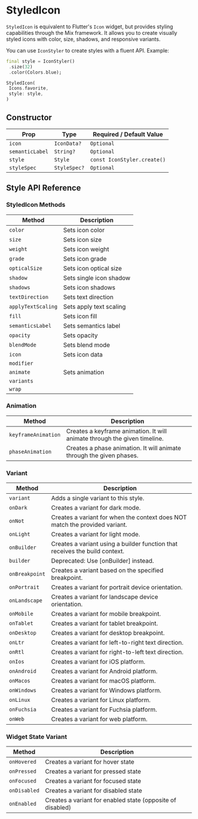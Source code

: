 # StyledIcon

`StyledIcon` is equivalent to Flutter's `Icon` widget, but provides styling capabilities through the Mix framework.
It allows you to create visually styled icons with color, size, shadows, and responsive variants.

You can use `IconStyler` to create styles with a fluent API. Example:

```dart
final style = IconStyler()
 .size(32)
 .color(Colors.blue);

StyledIcon(
 Icons.favorite,
 style: style,
)
```

## Constructor

| Prop  | Type         | Required / Default Value                |
|-------|--------------|------------------------------------------|
| `icon` | `IconData?` | `Optional` |
| `semanticLabel` | `String?` | `Optional` |
| `style` | `Style` | `const IconStyler.create()` |
| `styleSpec` | `StyleSpec?` | `Optional` |

## Style API Reference

### StyledIcon Methods

| Method | Description |
|--------|-------------|
| `color` | Sets icon color |
| `size` | Sets icon size |
| `weight` | Sets icon weight |
| `grade` | Sets icon grade |
| `opticalSize` | Sets icon optical size |
| `shadow` | Sets single icon shadow |
| `shadows` | Sets icon shadows |
| `textDirection` | Sets text direction |
| `applyTextScaling` | Sets apply text scaling |
| `fill` | Sets icon fill |
| `semanticsLabel` | Sets semantics label |
| `opacity` | Sets opacity |
| `blendMode` | Sets blend mode |
| `icon` | Sets icon data |
| `modifier` |  |
| `animate` | Sets animation |
| `variants` |  |
| `wrap` |  |

### Animation

| Method | Description |
|--------|-------------|
| `keyframeAnimation` | Creates a keyframe animation. It will animate through the given timeline. |
| `phaseAnimation` | Creates a phase animation. It will animate through the given phases. |

### Variant

| Method | Description |
|--------|-------------|
| `variant` | Adds a single variant to this style. |
| `onDark` | Creates a variant for dark mode. |
| `onNot` | Creates a variant for when the context does NOT match the provided variant. |
| `onLight` | Creates a variant for light mode. |
| `onBuilder` | Creates a variant using a builder function that receives the build context. |
| `builder` | Deprecated: Use [onBuilder] instead. |
| `onBreakpoint` | Creates a variant based on the specified breakpoint. |
| `onPortrait` | Creates a variant for portrait device orientation. |
| `onLandscape` | Creates a variant for landscape device orientation. |
| `onMobile` | Creates a variant for mobile breakpoint. |
| `onTablet` | Creates a variant for tablet breakpoint. |
| `onDesktop` | Creates a variant for desktop breakpoint. |
| `onLtr` | Creates a variant for left-to-right text direction. |
| `onRtl` | Creates a variant for right-to-left text direction. |
| `onIos` | Creates a variant for iOS platform. |
| `onAndroid` | Creates a variant for Android platform. |
| `onMacos` | Creates a variant for macOS platform. |
| `onWindows` | Creates a variant for Windows platform. |
| `onLinux` | Creates a variant for Linux platform. |
| `onFuchsia` | Creates a variant for Fuchsia platform. |
| `onWeb` | Creates a variant for web platform. |

### Widget State Variant

| Method | Description |
|--------|-------------|
| `onHovered` | Creates a variant for hover state |
| `onPressed` | Creates a variant for pressed state |
| `onFocused` | Creates a variant for focused state |
| `onDisabled` | Creates a variant for disabled state |
| `onEnabled` | Creates a variant for enabled state (opposite of disabled) |

